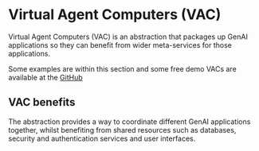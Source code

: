 

# Virtual Agent Computers (VAC)

Virtual Agent Computers (VAC) is an abstraction that packages up GenAI applications so they can benefit from wider meta-services for those applications.

<IdealImage img={vacOverview} alt="VAC Overview" />

Some examples are within this section and some free demo VACs are available at the [GitHub](https://github.com/sunholo-data/vacs-public) 

## VAC benefits

The abstraction provides a way to coordinate different GenAI applications together, whilst benefiting from shared resources such as databases, security and authentication services and user interfaces.

<IdealImage img={vacDag} alt="VAC DAG" />

